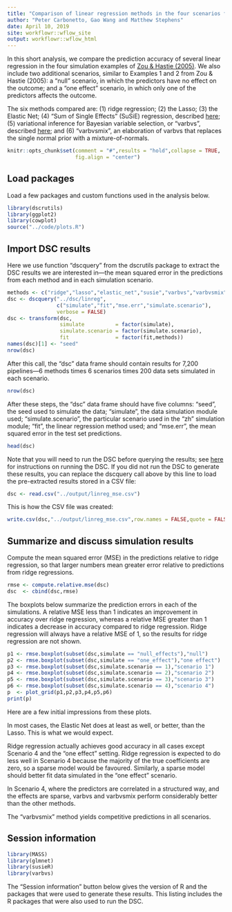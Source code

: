 ```yaml
---
title: "Comparison of linear regression methods in the four scenarios from Zou & Hastie (2005)"
author: "Peter Carbonetto, Gao Wang and Matthew Stephens"
date: April 10, 2019
site: workflowr::wflow_site
output: workflowr::wflow_html
---
```


In this short analysis, we compare the prediction accuracy of several
linear regression in the four simulation examples of [Zou & Hastie
(2005)][zou-hastie-2005]. We also include two additional scenarios,
similar to Examples 1 and 2 from Zou & Hastie (2005): a "null"
scenario, in which the predictors have no effect on the outcome; and a
"one effect" scenario, in which only one of the predictors affects the
outcome.

The six methods compared are: (1) ridge regression; (2) the Lasso; (3)
the Elastic Net; (4) "Sum of Single Effects" (SuSiE) regression,
described [here][susie]; (5) variational inference for Bayesian
variable selection, or "varbvs", described [here][varbvs]; and (6)
"varbvsmix", an elaboration of varbvs that replaces the single normal
prior with a mixture-of-normals.

```r
knitr::opts_chunk$set(comment = "#",results = "hold",collapse = TRUE,
                      fig.align = "center")
```

Load packages
-------------

Load a few packages and custom functions used in the analysis below.

```r
library(dscrutils)
library(ggplot2)
library(cowplot)
source("../code/plots.R")
```

Import DSC results
------------------

Here we use function "dscquery" from the dscrutils package to extract
the DSC results we are interested in---the mean squared error in the
predictions from each method and in each simulation scenario. 

```r
methods <- c("ridge","lasso","elastic_net","susie","varbvs","varbvsmix")
dsc <- dscquery("../dsc/linreg",
                c("simulate","fit","mse.err","simulate.scenario"),
				verbose = FALSE)
dsc <- transform(dsc,
                 simulate          = factor(simulate),
				 simulate.scenario = factor(simulate.scenario),
                 fit               = factor(fit,methods))
names(dsc)[1] <- "seed"
nrow(dsc)
```

After this call, the "dsc" data frame should contain results for 7,200
pipelines---6 methods times 6 scenarios times 200 data sets simulated
in each scenario.

```r
nrow(dsc)
```

After these steps, the "dsc" data frame should have five columns:
"seed", the seed used to simulate the data; "simulate", the data
simulation module used; "simulate.scenario", the particular scenario
used in the "zh" simulation module; "fit", the linear regression
method used; and "mse.err", the mean squared error in the test set
predictions.

```r
head(dsc)
```

Note that you will need to run the DSC before querying the results;
see [here](usage_instructions.html) for instructions on running the
DSC. If you did not run the DSC to generate these results, you can
replace the dscquery call above by this line to load the pre-extracted
results stored in a CSV file:

```r
dsc <- read.csv("../output/linreg_mse.csv")
```

This is how the CSV file was created:

```r
write.csv(dsc,"../output/linreg_mse.csv",row.names = FALSE,quote = FALSE)
```

Summarize and discuss simulation results
----------------------------------------

Compute the mean squared error (MSE) in the predictions relative to
ridge regression, so that larger numbers mean greater error relative
to predictions from ridge regressions. 

```r
rmse <- compute.relative.mse(dsc)
dsc  <- cbind(dsc,rmse)
```

The boxplots below summarize the prediction errors in each of the
simulations. A relative MSE less than 1 indicates an improvement in
accuracy over ridge regression, whereas a relative MSE greater than 1
indicates a decrease in accuracy compared to ridge regression. Ridge
regression will always have a relative MSE of 1, so the results for
ridge regression are not shown.

```r
p1 <- rmse.boxplot(subset(dsc,simulate == "null_effects"),"null")
p2 <- rmse.boxplot(subset(dsc,simulate == "one_effect"),"one effect")
p3 <- rmse.boxplot(subset(dsc,simulate.scenario == 1),"scenario 1")
p4 <- rmse.boxplot(subset(dsc,simulate.scenario == 2),"scenario 2")
p5 <- rmse.boxplot(subset(dsc,simulate.scenario == 3),"scenario 3")
p6 <- rmse.boxplot(subset(dsc,simulate.scenario == 4),"scenario 4")
p  <- plot_grid(p1,p2,p3,p4,p5,p6)
print(p)
```

Here are a few initial impressions from these plots.

In most cases, the Elastic Net does at least as well, or better, than
the Lasso. This is what we would expect.

Ridge regression actually achieves good accuracy in all cases except
Scenario 4 and the "one effect" setting. Ridge regression is expected
to do less well in Scenario 4 because the majority of the true
coefficients are zero, so a sparse model would be favoured. Similarly,
a sparse model should better fit data simulated in the "one effect"
scenario.

In Scenario 4, where the predictors are correlated in a structured
way, and the effects are sparse, varbvs and varbvsmix perform
considerably better than the other methods.

The "varbvsmix" method yields competitive predictions in all
scenarios.

Session information
-------------------

```r
library(MASS)
library(glmnet)
library(susieR)
library(varbvs)
```

The "Session information" button below gives the version of R and the
packages that were used to generate these results. This listing
includes the R packages that were also used to run the DSC.

[github-repo]:     https://github.com/stephenslab/dsc-linreg
[susie]:           https://doi.org/10.1101/501114
[varbvs]:          https://projecteuclid.org/euclid.ba/1339616726 
[zou-hastie-2005]: https://doi.org/10.1111/j.1467-9868.2005.00503.x
